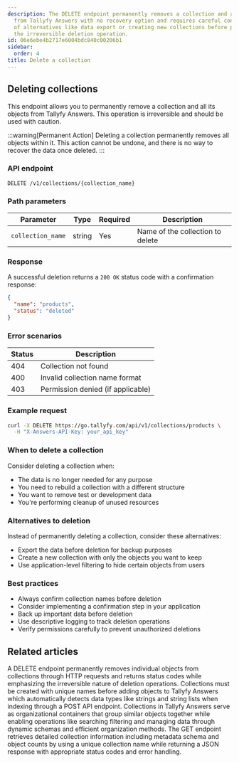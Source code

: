 ```yaml
---
description: The DELETE endpoint permanently removes a collection and all its objects
  from Tallyfy Answers with no recovery option and requires careful consideration
  of alternatives like data export or creating new collections before proceeding with
  the irreversible deletion operation.
id: 06e6ebe4b2717e6004bdc840c00206b1
sidebar:
  order: 4
title: Delete a collection
---
```


## Deleting collections

This endpoint allows you to permanently remove a collection and all its objects from Tallyfy Answers. This operation is irreversible and should be used with caution.

:::warning[Permanent Action]
Deleting a collection permanently removes all objects within it. This action cannot be undone, and there is no way to recover the data once deleted.
:::

### API endpoint

```
DELETE /v1/collections/{collection_name}
```

### Path parameters

| Parameter | Type | Required | Description |
|-----------|------|----------|-------------|
| `collection_name` | string | Yes | Name of the collection to delete |

### Response

A successful deletion returns a `200 OK` status code with a confirmation response:

```json
{
  "name": "products",
  "status": "deleted"
}
```

### Error scenarios

| Status | Description |
|--------|-------------|
| 404 | Collection not found |
| 400 | Invalid collection name format |
| 403 | Permission denied (if applicable) |

### Example request

```bash
curl -X DELETE https://go.tallyfy.com/api/v1/collections/products \
  -H "X-Answers-API-Key: your_api_key"
```

### When to delete a collection

Consider deleting a collection when:
- The data is no longer needed for any purpose
- You need to rebuild a collection with a different structure
- You want to remove test or development data
- You're performing cleanup of unused resources

### Alternatives to deletion

Instead of permanently deleting a collection, consider these alternatives:
- Export the data before deletion for backup purposes
- Create a new collection with only the objects you want to keep
- Use application-level filtering to hide certain objects from users

### Best practices

- Always confirm collection names before deletion
- Consider implementing a confirmation step in your application
- Back up important data before deletion
- Use descriptive logging to track deletion operations
- Verify permissions carefully to prevent unauthorized deletions


## Related articles
<CardGrid>
<LinkTitleCard header="<b>Objects > Delete an object</b>" href="/products/answers/objects/delete-object/" > A DELETE endpoint permanently removes individual objects from collections through HTTP requests and returns status codes while emphasizing the irreversible nature of deletion operations. </LinkTitleCard>
<LinkTitleCard header="<b>Collections > Create a collection</b>" href="/products/answers/collections/create-collection/" > Collections must be created with unique names before adding objects to Tallyfy Answers which automatically detects data types like strings and string lists when indexing through a POST API endpoint. </LinkTitleCard>
<LinkTitleCard header="<b>Answers > Collections</b>" href="/products/answers/collections/" > Collections in Tallyfy Answers serve as organizational containers that group similar objects together while enabling operations like searching filtering and managing data through dynamic schemas and efficient organization methods. </LinkTitleCard>
<LinkTitleCard header="<b>Collections > Get a collection</b>" href="/products/answers/collections/get-collection/" > The GET endpoint retrieves detailed collection information including metadata schema and object counts by using a unique collection name while returning a JSON response with appropriate status codes and error handling. </LinkTitleCard>
</CardGrid>